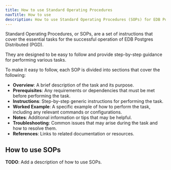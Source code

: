 ```yaml
---
title: How to use Standard Operating Procedures 
navTitle: How to use
description: How to use Standard Operating Procedures (SOPs) for EDB Postgres Distributed (PGD).
---
```


Standard Operating Procedures, or SOPs, are a set of instructions that cover the essential tasks for the successful operation of EDB Postgres Distributed (PGD).

They are designed to be easy to follow and provide step-by-step guidance for performing various tasks.

To make it easy to follow, each SOP is divided into sections that cover the following:

- **Overview**: A brief description of the task and its purpose.
- **Prerequisites**: Any requirements or dependencies that must be met before performing the task.
- **Instructions**: Step-by-step generic instructions for performing the task.
- **Worked Example**: A specific example of how to perform the task, including any relevant commands or configurations.
- **Notes**: Additional information or tips that may be helpful.
- **Troubleshooting**: Common issues that may arise during the task and how to resolve them.
- **References**: Links to related documentation or resources.

## How to use SOPs

**TODO**: Add a description of how to use SOPs.

